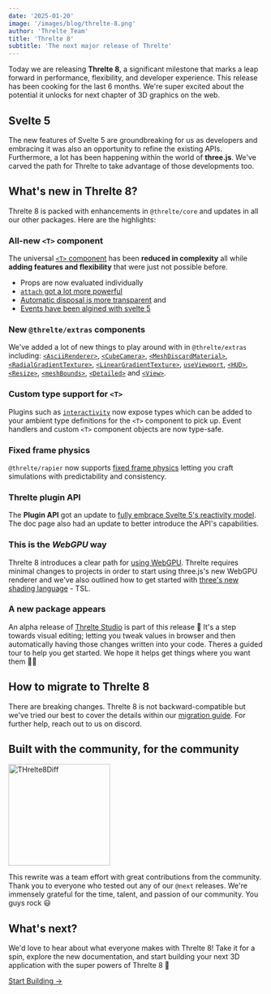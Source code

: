 ```yaml
---
date: '2025-01-20'
image: '/images/blog/threlte-8.png'
author: 'Threlte Team'
title: 'Threlte 8'
subtitle: 'The next major release of Threlte'
---
```


Today we are releasing **Threlte 8**, a significant milestone that marks a leap
forward in performance, flexibility, and developer experience. This release has
been cooking for the last 6 months. We're super excited about the potential it
unlocks for next chapter of 3D graphics on the web.

## Svelte 5

The new features of Svelte 5 are groundbreaking for us as developers and
embracing it was also an opportunity to refine the existing APIs. Furthermore, a
lot has been happening within the world of **three.js**. We've carved the path
for Threlte to take advantage of those developments too.

## What's new in Threlte 8?

Threlte 8 is packed with enhancements in `@threlte/core` and updates in all our
other packages. Here are the highlights:

### All-new `<T>` component

The universal [`<T>` component](/docs/reference/core/t) has been **reduced in
complexity** all while **adding features and flexibility** that were just not
possible before.

- Props are now evaluated individually
- [`attach` got a lot more
  powerful](/docs/learn/advanced/migration-guides#attach-api--trait-components)
- [Automatic disposal is more
  transparent](docs/learn/advanced/migration-guides#automatic-disposal) and
- [Events have been algined with svelte 5](/docs/learn/advanced/migration-guides#events)

### New `@threlte/extras` components

We've added a lot of new things to play around with in `@threlte/extras` including:
[`<AsciiRenderer>`](/docs/reference/extras/ascii-renderer),
[`<CubeCamera>`](/docs/reference/extras/cube-camera),
[`<MeshDiscardMaterial>`](/docs/reference/extras/discard-material),
[`<RadialGradientTexture>`](/docs/reference/extras/radial-gradient-texture),
[`<LinearGradientTexture>`](/docs/reference/extras/linear-gradient-texture),
[`useViewport`](/docs/reference/extras/use-viewport),
[`<HUD>`](/docs/reference/extras/hud),
[`<Resize>`](/docs/reference/extras/resize),
[`<meshBounds>`](/docs/reference/extras/mesh-bounds),
[`<Detailed>`](/docs/reference/extras/detailed) and
[`<View>`](/docs/reference/extras/view).

### Custom type support for `<T>`

Plugins such as
[`interactivity`](/docs/reference/extras/interactivity#prop-types) now expose
types which can be added to your ambient type definitions for the `<T>`
component to pick up. Event handlers and custom `<T>` component objects are now
type-safe.

### Fixed frame physics

`@threlte/rapier` now supports [fixed frame
physics](/docs/reference/rapier/framerate) letting you craft simulations with
predictability and consistency.

### Threlte plugin API

The **Plugin API** got an update to [fully embrace Svelte 5's reactivity
model](/docs/learn/advanced/migration-guides#plugin-api). The doc page also
had an update to better introduce the API's capabilities.

### This is the _WebGPU_ way

Threlte 8 introduces a clear path for [using
WebGPU](/docs/learn/advanced/webgpu). Threlte requires minimal changes to
projects in order to start using three.js's new WebGPU renderer and we've also
outlined how to get started with [three's new shading
language](https://github.com/mrdoob/three.js/wiki/Three.js-Shading-Language) -
TSL.

### A new package appears

An alpha release of [Threlte Studio](/docs/reference/studio/getting-started) is
part of this release 🎉 It's a step towards visual editing; letting you tweak
values in browser and then automatically having those changes written into your
code. Theres a guided tour to help you get started. We hope it helps get things
where you want them 🚀😀

## How to migrate to Threlte 8

There are breaking changes. Threlte 8 is not backward-compatible but we've
tried our best to cover the details within our [migration
guide](/docs/learn/advanced/migration-guides#threlte-8). For further help,
reach out to us on discord.

## Built with the community, for the community

<img
  width="200"
  src="/threlte-8-diff.png"
  alt="THrelte8Diff"
/>

This rewrite was a team effort with great contributions from the community.
Thank you to everyone who tested out any of our `@next` releases. We're immensely
grateful for the time, talent, and passion of our community. You guys rock 😃

## What's next?

We'd love to hear about what everyone makes with Threlte 8! Take it for a spin,
explore the new documentation, and start building your next 3D application with
the super powers of Threlte 8 🎉

<div class="mt-12 flex justify-center">
  <a
    href="/docs/learn/getting-started/introduction"
    class="group flex w-fit flex-row gap-3 rounded-md bg-orange px-7 py-4 text-center glow-orange hover:bg-orange-400 hover:no-underline hover:glow-orange-400"
  >
    <p class="my-0 text-lg !text-white !no-underline">Start Building →</p>
  </a>
</div>
